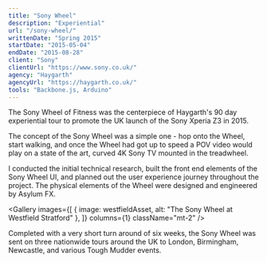 ```yaml
---
title: "Sony Wheel"
description: "Experiential"
url: "/sony-wheel/"
writtenDate: "Spring 2015"
startDate: "2015-05-04"
endDate: "2015-08-28"
client: "Sony"
clientUrl: "https://www.sony.co.uk/"
agency: "Haygarth"
agencyUrl: "https://haygarth.co.uk/"
tools: "Backbone.js, Arduino"
---
```




The Sony Wheel of Fitness was the centerpiece of Haygarth's 90 day experiential tour to promote the UK launch of the Sony Xperia Z3 in 2015.

The concept of the Sony Wheel was a simple one - hop onto the Wheel, start walking, and once the Wheel had got up to speed a POV video would play on a state of the art, curved 4K Sony TV mounted in the treadwheel.

I conducted the initial technical research, built the front end elements of the Sony Wheel UI, and planned out the user experience journey throughout the project. The physical elements of the Wheel were designed and engineered by Asylum FX.

<Gallery
  images={[
    { image: westfieldAsset, alt: "The Sony Wheel at Westfield Stratford" },
  ]}
  columns={1}
  className="mt-2"
/>

Completed with a very short turn around of six weeks, the Sony Wheel was sent on three nationwide tours around the UK to London, Birmingham, Newcastle, and various Tough Mudder events.
